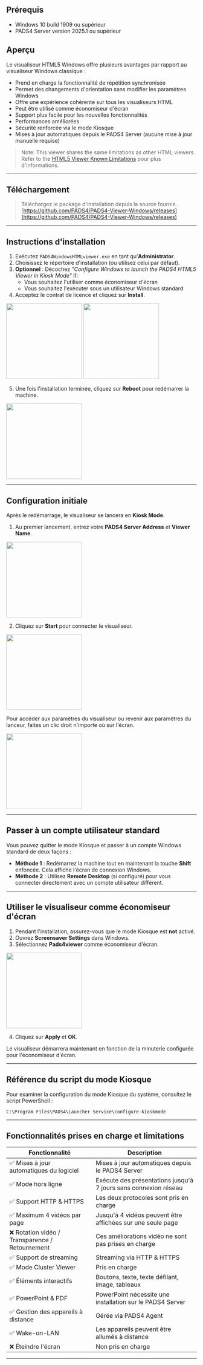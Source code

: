 ## Prérequis

* Windows 10 build 1909 ou supérieur
* PADS4 Server version 2025.1 ou supérieur

## Aperçu

Le visualiseur HTML5 Windows offre plusieurs avantages par rapport au visualiseur Windows classique :

* Prend en charge la fonctionnalité de répétition synchronisée
* Permet des changements d'orientation sans modifier les paramètres Windows
* Offre une expérience cohérente sur tous les visualiseurs HTML
* Peut être utilisé comme économiseur d'écran
* Support plus facile pour les nouvelles fonctionnalités
* Performances améliorées
* Sécurité renforcée via le mode Kiosque
* Mises à jour automatiques depuis le PADS4 Server (aucune mise à jour manuelle requise)

> Note: This viewer shares the same limitations as other HTML viewers. Refer to the [HTML5 Viewer Known Limitations](https://support.pads4.com/hc/en-us/articles/207590696-Known-limitations-for-HTML5-Viewer) pour plus d'informations.

***

## Téléchargement

> Téléchargez le package d'installation depuis la source fournie.\
> [https://github.com/PADS4/PADS4-Viewer-Windows/releases](https://github.com/PADS4/PADS4-Viewer-Windows/releases)

***

## Instructions d'installation

1. Exécutez `PADS4WindowsHTMLviewer.exe` en tant qu'**Administrator**.
2. Choisissez le répertoire d'installation (ou utilisez celui par défaut).
3. **Optionnel** : Décochez *"Configure Windows to launch the PADS4 HTML5 Viewer in Kiosk Mode"* if:
   * Vous souhaitez l'utiliser comme économiseur d'écran
   * Vous souhaitez l'exécuter sous un utilisateur Windows standard
4. Acceptez le contrat de licence et cliquez sur **Install**.

<img height="200" src="/images/install-pads4/install-pads4-viewer/intall-pads4-html5-windows-viewer/installer.png" />

<img height="200" src="/images/install-pads4/install-pads4-viewer/intall-pads4-html5-windows-viewer/installer-progress.png" />

5. Une fois l'installation terminée, cliquez sur **Reboot** pour redémarrer la machine.

<img height="200" src="/images/install-pads4/install-pads4-viewer/intall-pads4-html5-windows-viewer/installation-succesful.png" />

***

## Configuration initiale

Après le redémarrage, le visualiseur se lancera en **Kiosk Mode**.

1. Au premier lancement, entrez votre **PADS4 Server Address** et **Viewer Name**.

<img height="200" src="/images/install-pads4/install-pads4-viewer/intall-pads4-html5-windows-viewer/server-config.png" />

2. Cliquez sur **Start** pour connecter le visualiseur.

<img height="200" src="/images/install-pads4/install-pads4-viewer/intall-pads4-html5-windows-viewer/viewer-started.png" />

Pour accéder aux paramètres du visualiseur ou revenir aux paramètres du lanceur, faites un clic droit n'importe où sur l'écran.

<img height="200" src="/images/install-pads4/install-pads4-viewer/intall-pads4-html5-windows-viewer/viewer-settings.png" />

***

## Passer à un compte utilisateur standard

Vous pouvez quitter le mode Kiosque et passer à un compte Windows standard de deux façons :

* **Méthode 1** : Redémarrez la machine tout en maintenant la touche **Shift** enfoncée. Cela affiche l'écran de connexion Windows.
* **Méthode 2** : Utilisez **Remote Desktop** (si configuré) pour vous connecter directement avec un compte utilisateur différent.

***

## Utiliser le visualiseur comme économiseur d'écran

1. Pendant l'installation, assurez-vous que le mode Kiosque est **not** activé.
2. Ouvrez **Screensaver Settings** dans Windows.
3. Sélectionnez **Pads4viewer** comme économiseur d'écran.

<img height="200" src="/images/install-pads4/install-pads4-viewer/intall-pads4-html5-windows-viewer/screensaver.png" />

4. Cliquez sur **Apply** et **OK**.

Le visualiseur démarrera maintenant en fonction de la minuterie configurée pour l'économiseur d'écran.

***

## Référence du script du mode Kiosque

Pour examiner la configuration du mode Kiosque du système, consultez le script PowerShell :

```plaintext
C:\Program Files\PADS4\Launcher Service\configure-kioskmode
```

***

## Fonctionnalités prises en charge et limitations

| Fonctionnalité                                 | Description                                                     |
| ---------------------------------------------- | --------------------------------------------------------------- |
| ✅ Mises à jour automatiques du logiciel        | Mises à jour automatiques depuis le PADS4 Server                |
| ✅ Mode hors ligne                              | Exécute des présentations jusqu'à 7 jours sans connexion réseau |
| ✅ Support HTTP & HTTPS                         | Les deux protocoles sont pris en charge                         |
| ✅ Maximum 4 vidéos par page                    | Jusqu'à 4 vidéos peuvent être affichées sur une seule page      |
| ❌ Rotation vidéo / Transparence / Retournement | Ces améliorations vidéo ne sont pas prises en charge            |
| ✅ Support de streaming                         | Streaming via HTTP & HTTPS                                      |
| ✅ Mode Cluster Viewer                          | Pris en charge                                                  |
| ✅ Éléments interactifs                         | Boutons, texte, texte défilant, image, tableaux                 |
| ✅ PowerPoint & PDF                             | PowerPoint nécessite une installation sur le PADS4 Server       |
| ✅ Gestion des appareils à distance             | Gérée via PADS4 Agent                                           |
| ✅ Wake-on-LAN                                  | Les appareils peuvent être allumés à distance                   |
| ❌ Éteindre l'écran                             | Non pris en charge                                              |

***
